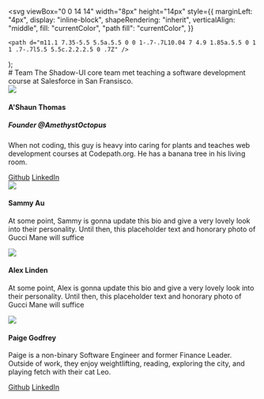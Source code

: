 
  <svg
    viewBox="0 0 14 14"
    width="8px"
    height="14px"
    style={{
      marginLeft: "4px",
      display: "inline-block",
      shapeRendering: "inherit",
      verticalAlign: "middle",
      fill: "currentColor",
      "path fill": "currentColor",
    }}
  >
    <path d="m11.1 7.35-5.5 5.5a.5.5 0 0 1-.7-.7L10.04 7 4.9 1.85a.5.5 0 1 1 .7-.7l5.5 5.5c.2.2.2.5 0 .7Z" />
  </svg>
);

<div className='sb-section-title'>
    # Team
    The Shadow-UI core team met teaching a software development course at Salesforce in San Fransisco.

</div>

<div className="sb-section">
    <div className="sb-section-item">
      <img src={ashaun} />
      <h4 className="sb-section-item-heading">A'Shaun Thomas</h4>
      <h5 className="sc-section-item-subheader">Founder @AmethystOctopus</h5>
      <p className="sb-section-item-paragraph">When not coding, this guy is heavy into caring for plants and teaches web development courses at Codepath.org. He has a banana tree in his living room.</p>
      <a href="https://github.com/lasagnamassage" target="_blank" rel="noopener noreferrer">Github<RightArrow /></a>
      <a href="https://www.linkedin.com/in/a-shaun-thomas-1b7a185a/" target="_blank" rel="noopener noreferrer">LinkedIn<RightArrow /></a>
    </div>
    <div className="sb-section-item">
      <img src={guccimane} />
      <h4 className="sb-section-item-heading">Sammy Au</h4>
      <p className="sb-section-item-paragraph">At some point, Sammy is gonna update this bio and give a very lovely look into their personality. Until then, this placeholder text and honorary photo of Gucci Mane will suffice</p>
    </div>
    <div className="sb-section-item">
      <img src={guccimane} />
      <h4 className="sb-section-item-heading">Alex Linden</h4>
      <p className="sb-section-item-paragraph">At some point, Alex is gonna update this bio and give a very lovely look into their personality. Until then, this placeholder text and honorary photo of Gucci Mane will suffice</p>
    </div>
    <div className="sb-section-item">
      <div>
        <img src={paige} />
        <h4 className="sb-section-item-heading">Paige Godfrey</h4>
        <p className="sb-section-item-paragraph">Paige is a non-binary Software Engineer and former Finance Leader. Outside of work, they enjoy weightlifting, reading, exploring the city, and playing fetch with their cat Leo.</p>
        <a href="https://github.com/paigegodfrey" target="_blank" rel="noopener noreferrer">Github<RightArrow /></a>
        <a href="https://www.linkedin.com/in/paigegodfrey/" target="_blank" rel="noopener noreferrer">LinkedIn<RightArrow /></a>
      </div>
    </div>
  </div>

  <style>
  {`
  .sb-container {
    margin-bottom: 48px;
  }

  .sb-section {
    width: 100%;
    display: flex;
    flex-direction: row;
    gap: 20px;
  }

  img {
    object-fit: cover;
  }

  .sb-section-title {
    margin-bottom: 32px;
  }

  .sb-section a:not(h1 a, h2 a, h3 a) {
    font-size: 14px;
  }

  .sb-section-item, .sb-grid-item {
    flex: 1;
    display: flex;
    flex-direction: column;
  }

  .sb-section-item-heading {
    padding-top: 20px !important;
    padding-bottom: 5px !important;
    margin: 0 !important;
  }
  .sb-section-item-paragraph {
    margin: 0;
    padding-bottom: 10px;
  }

  .sb-chevron {
    margin-left: 5px;
  }

  .sb-features-grid {
    display: grid;
    grid-template-columns: repeat(2, 1fr);
    grid-gap: 32px 20px;
  }

  .sb-socials {
    display: grid;
    grid-template-columns: repeat(4, 1fr);
  }

  .sb-socials p {
    margin-bottom: 10px;
  }

  .sb-explore-image {
    max-height: 32px;
    align-self: flex-start;
  }

  img {
    min-height: 352.5px;
  }

  .sb-addon {
    width: 100%;
    display: flex;
    align-items: center;
    position: relative;
    background-color: #EEF3F8;
    border-radius: 5px;
    border: 1px solid rgba(0, 0, 0, 0.05);
    background: #EEF3F8;
    height: 180px;
    margin-bottom: 48px;
    overflow: hidden;
  }

  .sb-addon-text {
    padding-left: 48px;
    max-width: 240px;
  }

  .sb-addon-text h4 {
    padding-top: 0px;
  }

  .sb-addon-img {
    position: absolute;
    left: 345px;
    top: 0;
    height: 100%;
    width: 200%;
    overflow: hidden;
  }

  .sb-addon-img img {
    width: 650px;
    transform: rotate(-15deg);
    margin-left: 40px;
    margin-top: -72px;
    box-shadow: 0 0 1px rgba(255, 255, 255, 0);
    backface-visibility: hidden;
  }

  @media screen and (max-width: 800px) {
    .sb-addon-img {
      left: 300px;
    }
  }

  @media screen and (max-width: 600px) {
    .sb-section {
      flex-direction: column;
    }

    .sb-features-grid {
      grid-template-columns: repeat(1, 1fr);
    }

    .sb-socials {
      grid-template-columns: repeat(2, 1fr);
    }

    .sb-addon {
      height: 280px;
      align-items: flex-start;
      padding-top: 32px;
      overflow: hidden;
    }

    .sb-addon-text {
      padding-left: 24px;
    }

    .sb-addon-img {
      right: 0;
      left: 0;
      top: 130px;
      bottom: 0;
      overflow: hidden;
      height: auto;
      width: 124%;
    }

    .sb-addon-img img {
      width: 1200px;
      transform: rotate(-12deg);
      margin-left: 0;
      margin-top: 48px;
      margin-bottom: -40px;
      margin-left: -24px;
    }
  }
  `}
</style>
